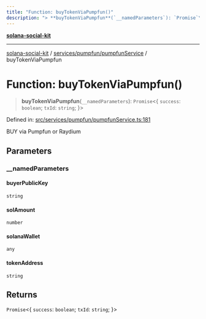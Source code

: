 ```yaml
---
title: "Function: buyTokenViaPumpfun()"
description: "> **buyTokenViaPumpfun**(`__namedParameters`): `Promise`\<\{ `success`: `boolean`; `txId`: `string`; \}\>"
---
```


[**solana-social-kit**](../../../../README.mdx)

***

[solana-social-kit](../../../../README.mdx) / [services/pumpfun/pumpfunService](../README.mdx) / buyTokenViaPumpfun

# Function: buyTokenViaPumpfun()

> **buyTokenViaPumpfun**(`__namedParameters`): `Promise`\<\{ `success`: `boolean`; `txId`: `string`; \}\>

Defined in: [src/services/pumpfun/pumpfunService.ts:181](https://github.com/SendArcade/solana-social-starter/blob/bd4b3556b8f469c27ebb06f4df65b3a36b43ba3b/src/services/pumpfun/pumpfunService.ts#L181)

BUY via Pumpfun or Raydium

## Parameters

### \_\_namedParameters

#### buyerPublicKey

`string`

#### solAmount

`number`

#### solanaWallet

`any`

#### tokenAddress

`string`

## Returns

`Promise`\<\{ `success`: `boolean`; `txId`: `string`; \}\>
